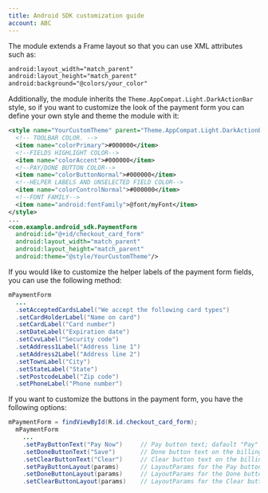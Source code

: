 ```yaml
--- 
title: Android SDK customization guide
account: ABC
---
```


The module extends a Frame layout so that you can use XML attributes such as:

```xml
android:layout_width="match_parent"
android:layout_height="match_parent"
android:background="@colors/your_color"
```

Additionally, the module inherits the `Theme.AppCompat.Light.DarkActionBar` style, so if you want to customize the look of the payment form you can define your own style and theme the module with it:

```xml
<style name="YourCustomTheme" parent="Theme.AppCompat.Light.DarkActionBar">
  <!-- TOOLBAR COLOR. -->
  <item name="colorPrimary">#000000</item>
  <!--FIELDS HIGHLIGHT COLOR-->
  <item name="colorAccent">#000000</item>
  <!--PAY/DONE BUTTON COLOR-->
  <item name="colorButtonNormal">#000000</item>
  <!--HELPER LABELS AND UNSELECTED FIELD COLOR-->
  <item name="colorControlNormal">#000000</item>
  <!--FONT FAMILY-->
  <item name="android:fontFamily">@font/myFont</item>
</style>
...
<com.example.android_sdk.PaymentForm
  android:id="@+id/checkout_card_form"
  android:layout_width="match_parent"
  android:layout_height="match_parent"
  android:theme="@style/YourCustomTheme"/>
```

If you would like to customize the helper labels of the payment form fields, you can use the following method:

```java
mPaymentForm
  ...
  .setAcceptedCardsLabel("We accept the following card types")
  .setCardHolderLabel("Name on card")
  .setCardLabel("Card number")
  .setDateLabel("Expiration date")
  .setCvvLabel("Security code")
  .setAddress1Label("Address line 1")
  .setAddress2Label("Address line 2")
  .setTownLabel("City")
  .setStateLabel("State")
  .setPostcodeLabel("Zip code")
  .setPhoneLabel("Phone number")
```

If you want to customize the buttons in the payment form, you have the following options:

```java
mPaymentForm = findViewById(R.id.checkout_card_form);
  mPaymentForm
    ...
    .setPayButtonText("Pay Now")     // Pay button text; dafault "Pay"
    .setDoneButtonText("Save")       // Done button text on the billing address page; dafault "Done"
    .setClearButtonText("Clear")     // Clear button text on the billing address page; dafault "Clear"
    .setPayButtonLayout(params)      // LayoutParams for the Pay button
    .setDoneButtonLayout(params)     // LayoutParams for the Done button
    .setClearButtonLayout(params)    // LayoutParams for the Clear button
```
